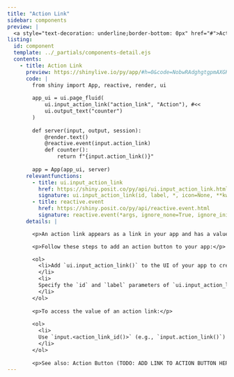 ```yaml
---
title: "Action Link"
sidebar: components 
preview: |
  <a style="text-decoration: underline;border-bottom: 0px" href="#">Action Link</a>
listing:
  id: component
  template: ../_partials/components-detail.ejs
  contents:
    - title: Action Link
      preview: https://shinylive.io/py/app/#h=0&code=NobwRAdghgtgpmAXGKAHVA6VBPMAaMAYwHsIAXOcpMAMwCdiYACAZwAsBLCbJjmVYnTJMAgujxM6cKITIcAbnAlSIAEzh0JAVw4AdCPrSoA+jqYBeJjqxQA5nGM0ANjtUAKfUy9WOGLqi0yYxk5UmMnLgBrDxRZDjCIiEjdfCYUkTjSFIBKCQBiAB4Cz29rYkCAoIoADzIYki1yDRz9bP19dRpWDUU6N39AiXKySokWOBYWeIhsxBKvAAFhyvmmBZV1OgwauraIbzWpEIU4DDhFcn6ISoxjhKi9g86mBqa+2dWDqTItOn2aFIgAZkW6ZCDhKJubIAXxS7Wg6AsonQbiMpg4Yx6GmyYGhAF0gA
      code: |
        from shiny import App, reactive, render, ui
        
        app_ui = ui.page_fluid(
            ui.input_action_link("action_link", "Action"), #<<
            ui.output_text("counter")
        )
        
        def server(input, output, session):
            @render.text()
            @reactive.event(input.action_link)
            def counter():
                return f"{input.action_link()}"
        
        app = App(app_ui, server)
      relevantfunctions:
        - title: ui.input_action_link
          href: https://shiny.posit.co/py/api/ui.input_action_link.html
          signature: ui.input_action_link(id, label, *, icon=None, **kwargs)
        - title: reactive.event
          href: https://shiny.posit.co/py/api/reactive.event.html
          signature: reactive.event(*args, ignore_none=True, ignore_init=False)
      details: |

        <p>An action link appears as a link in your app and has a value that increments each time the user presses the button. </p>

        <p>Follow these steps to add an action button to your app:</p>

        <ol>
          <li>Add `ui.input_action_link()` to the UI of your app to create the link. Where you call this function will determine where the link appears within the app's layout.
          </li>
          <li>
          Specify the `id` and `label` parameters of `ui.input_action_link()` to define the action link's identifier and label. 
          </li>
        </ol>
        
        <p>To access the value of an action link:</p>
        
        <ol>
          <li>
          Use `input.<action_link_id()>` (e.g., `input.action_link()`) to access the value of the action link. The server value of an action link is an integer representing the number of clicks.  
          </li>
        </ol>
        
        <p>See also: Action Button (TODO: ADD LINK TO ACTION BUTTON HERE)</p>
---
```


:::{.component}
:::

